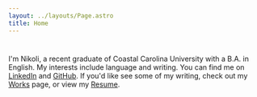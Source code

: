 ```yaml
---
layout: ../layouts/Page.astro
title: Home
---
```


#

I'm Nikoli, a recent graduate of Coastal Carolina University with a
B.A. in English. My interests include language and writing. You can find
me on [LinkedIn](https://www.linkedin.com/in/nikoli-daigneault-2a450b217/)
and [GitHub](https://www.github.com/nikolidaig). If you'd like see some of
my writing, check out my [Works](/works) page, or view my [Resume](/resume).